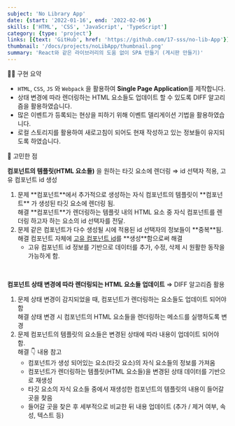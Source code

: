 ```yaml
---
subject: 'No Library App'
date: {start: '2022-01-16', end: '2022-02-06'}
skills: ['HTML', 'CSS', 'JavaScript', 'TypeScript']
category: {type: 'project'}
links: [{text: 'GitHub', href: 'https://github.com/17-sss/no-lib-App'}]
thumbnail: '/docs/projects/noLibApp/thumbnail.png'
summary: 'React와 같은 라이브러리의 도움 없이 SPA 만들기 (게시판 만들기)'
---
```


<Typography backgroundColor="gray" variant="h3">
  🧚🏻 구현 요약
</Typography>

- `HTML`, `CSS`, `JS` 와 `Webpack` 을 활용하여 **Single Page Application**를 제작합니다.
- 상태 변경에 따라 렌더링하는 HTML 요소들도 업데이트 할 수 있도록 DIFF 알고리즘을 활용하였습니다.
- 많은 이벤트가 등록되는 현상을 피하기 위해 이벤트 델리게이션 기법을 활용하였습니다.
- 로컬 스토리지를 활용하여 새로고침이 되어도 현재 작성하고 있는 정보들이 유지되도록 하였습니다.

<Typography backgroundColor="gray" variant="h3">
  🤔 고민한 점
</Typography>

**컴포넌트의 템플릿(HTML 요소들)** 을 원하는 타깃 요소에 렌더링 ⇒ <Typography isItalic isBold color="gray">id 선택자 적용, 고유 컴포넌트 id 생성</Typography>

<Divider height="1rem" />
<ol>
  <li>
    <CustomCode color="gray" isBold>문제</CustomCode>
    <span>**컴포넌트**에서 추가적으로 생성하는 <Typography isBold color="brown">자식 컴포넌트</Typography>의 템플릿이 **컴포넌트** 가 생성된 타깃 요소에 렌더링 됨.</span>
    <br/>
    <CustomCode color="purple" isBold>해결</CustomCode>
    <span>**컴포넌트**가 렌더링하는 템플릿 내의 HTML 요소 중 <Typography isBold color="brown">자식 컴포넌트</Typography>를 렌더링 하고자 하는 요소의 id 선택자를 전달.</span>
  </li>
  <Divider height='1rem' />
  <li>
    <CustomCode color="gray" isBold>문제</CustomCode>
    <span>같은 컴포넌트가 다수 생성될 시에 적용된 id 선택자의 정보들이 **중복**됨.</span>
    <br/>
    <CustomCode color="purple" isBold>해결</CustomCode>
    <span>컴포넌트 자체에 <u>고유 컴포넌트 id</u>를 **생성**함으로써 해결</span>
    <ul className="ml--double">
      <li>고유 컴포넌트 id 정보를 기반으로 데이터를 추가, 수정, 삭제 시 원활한 동작을 가능하게 함.</li>
    </ul>
  </li>

</ol>

<Divider />
<br />

**컴포넌트 상태 변경에 따라 렌더링되는 HTML 요소들 업데이트** ⇒ <Typography isItalic isBold color="gray">DIFF 알고리즘 활용</Typography>

<Divider height="1rem" />
<ol>
  <li>
    <CustomCode color="gray" isBold>문제</CustomCode>
    <span>상태 변경이 감지되었을 때, 컴포넌트가 렌더링하는 요소들도 업데이트 되어야 함</span>
    <br/>
    <CustomCode color="purple" isBold>해결</CustomCode>
    <span>상태 변경 시 컴포넌트의 HTML 요소들을 렌더링하는 메소드를 실행하도록 변경</span>
  </li>
  <Divider height='1rem' />
  <li>
    <CustomCode color="gray" isBold>문제</CustomCode>
    <span>컴포넌트의 템플릿의 요소들은 변경된 상태에 따라 내용이 업데이트 되어야 함.</span>
    <br/>
    <CustomCode color="purple" isBold>해결</CustomCode>
    <Typography isItalic isBold>👇 내용 참고</Typography>
    <ul className="ml--double">
      <li>컴포넌트가 생성 되어있는 요소(타깃 요소)의 자식 요소들의 정보를 가져옴</li>
      <li>컴포넌트가 렌더링하는 템플릿(HTML 요소들)을 변경된 상태 데이터를 기반으로 재생성 </li>
      <li>타깃 요소의 자식 요소들 중에서 재생성한 컴포넌트의 템플릿의 내용이 들어갈 곳을 찾음</li>
      <li>들어갈 곳을 찾은 후 세부적으로 비교한 뒤 내용 업데이트 (추가 / 제거 여부, 속성, 텍스트 등)</li>
    </ul>
  </li>

</ol>
